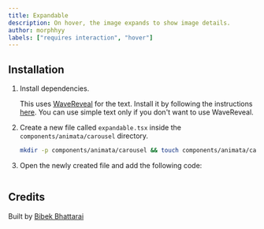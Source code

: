 ```yaml
---
title: Expandable
description: On hover, the image expands to show image details.
author: morphhyy
labels: ["requires interaction", "hover"]
---
```


<ComponentPreview name="carousel-expandable--docs" />

## Installation

1. Install dependencies.

   This uses [WaveReveal](/docs/text/wave-reveal) for the text. Install it by following the instructions [here](/docs/text/wave-reveal#installation). You can use simple text only if you don't want to use WaveReveal.

2. Create a new file called `expandable.tsx` inside the `components/animata/carousel` directory.

   ```bash
   mkdir -p components/animata/carousel && touch components/animata/carousel/expandable.tsx
   ```

3. Open the newly created file and add the following code:

   ```jsx file=<rootDir>/animata/carousel/expandable.tsx

   ```

## Credits

Built by [Bibek Bhattarai](https://github.com/morphhyy)
